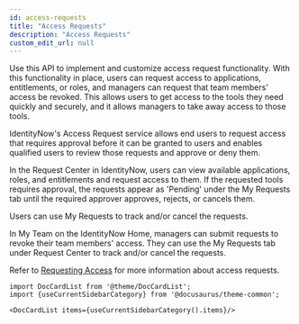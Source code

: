 ```yaml
---
id: access-requests
title: "Access Requests"
description: "Access Requests"
custom_edit_url: null
---
```




Use this API to implement and customize access request functionality. 
With this functionality in place, users can request access to applications, entitlements, or roles, and managers can request that team members' access be revoked.
This allows users to get access to the tools they need quickly and securely, and it allows managers to take away access to those tools. 

IdentityNow's Access Request service allows end users to request access that requires approval before it can be granted to users and enables qualified users to review those requests and approve or deny them.

In the Request Center in IdentityNow, users can view available applications, roles, and entitlements and request access to them. 
If the requested tools requires approval, the requests appear as 'Pending' under the My Requests tab until the required approver approves, rejects, or cancels them. 

Users can use My Requests to track and/or cancel the requests.

In My Team on the IdentityNow Home, managers can submit requests to revoke their team members' access. 
They can use the My Requests tab under Request Center to track and/or cancel the requests.

Refer to [Requesting Access](https://documentation.sailpoint.com/saas/user-help/requests/requesting_access.html) for more information about access requests.




```mdx-code-block
import DocCardList from '@theme/DocCardList';
import {useCurrentSidebarCategory} from '@docusaurus/theme-common';

<DocCardList items={useCurrentSidebarCategory().items}/>
```
      